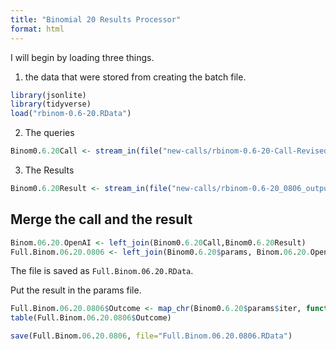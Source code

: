 ```yaml
---
title: "Binomial 20 Results Processor"
format: html
---
```


I will begin by loading three things.  

1. the data that were stored from creating the batch file.

```r
library(jsonlite)
library(tidyverse)
load("rbinom-0.6-20.RData")
```

2. The queries

```r
Binom0.6.20Call <- stream_in(file("new-calls/rbinom-0.6-20-Call-Revised-0806.jsonl"))
```

3. The Results

```r
Binom0.6.20Result <- stream_in(file("new-calls/rbinom-0.6-20_0806_output.jsonl"))
```

## Merge the call and the result

```r
Binom.06.20.OpenAI <- left_join(Binom0.6.20Call,Binom0.6.20Result)
Full.Binom.06.20.0806 <- left_join(Binom0.6.20$params, Binom.06.20.OpenAI)
```

The file is saved as `Full.Binom.06.20.RData`.

Put the result in the params file.

```r
Full.Binom.06.20.0806$Outcome <- map_chr(Binom0.6.20$params$iter, function(x) { unlist(Binom0.6.20Result$response$body$choices[[x]][[2]][2]) })
table(Full.Binom.06.20.0806$Outcome)
```

```r
save(Full.Binom.06.20.0806, file="Full.Binom.06.20.0806.RData")
```

